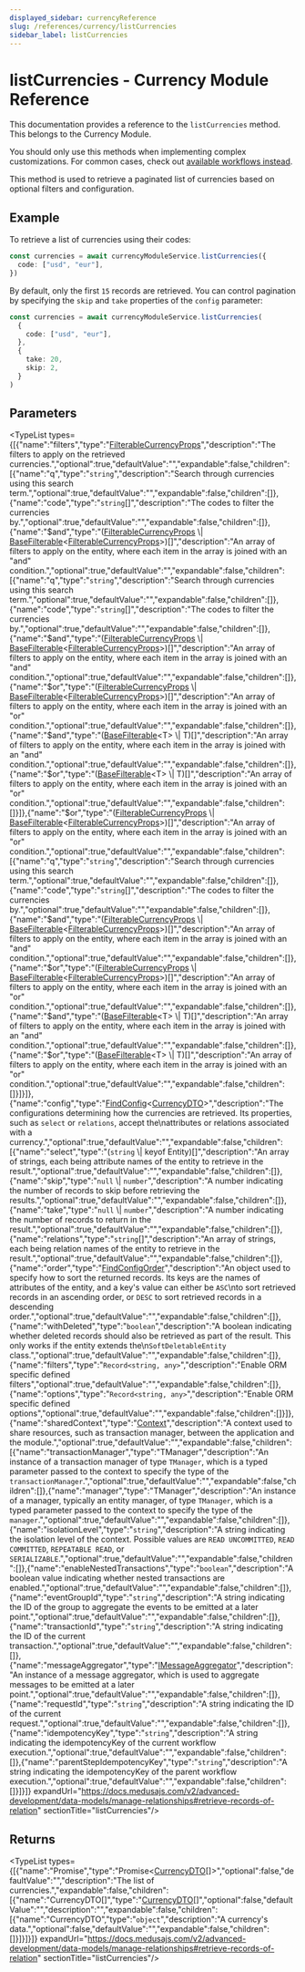 ```yaml
---
displayed_sidebar: currencyReference
slug: /references/currency/listCurrencies
sidebar_label: listCurrencies
---
```



# listCurrencies - Currency Module Reference

This documentation provides a reference to the `listCurrencies` method. This belongs to the Currency Module.

<Note>

You should only use this methods when implementing complex customizations. For common cases, check out [available workflows instead](/medusa-workflows-reference).

</Note>

This method is used to retrieve a paginated list of currencies based on optional filters and configuration.

## Example

To retrieve a list of currencies using their codes:

```ts
const currencies = await currencyModuleService.listCurrencies({
  code: ["usd", "eur"],
})
```

By default, only the first `15` records are retrieved. You can control pagination by specifying the `skip` and `take` properties of the `config` parameter:

```ts
const currencies = await currencyModuleService.listCurrencies(
  {
    code: ["usd", "eur"],
  },
  {
    take: 20,
    skip: 2,
  }
)
```

## Parameters

<TypeList types={[{"name":"filters","type":"[FilterableCurrencyProps](../../../interfaces/currency.FilterableCurrencyProps/page.mdx)","description":"The filters to apply on the retrieved currencies.","optional":true,"defaultValue":"","expandable":false,"children":[{"name":"q","type":"`string`","description":"Search through currencies using this search term.","optional":true,"defaultValue":"","expandable":false,"children":[]},{"name":"code","type":"`string`[]","description":"The codes to filter the currencies by.","optional":true,"defaultValue":"","expandable":false,"children":[]},{"name":"$and","type":"([FilterableCurrencyProps](../../../interfaces/currency.FilterableCurrencyProps/page.mdx) \\| [BaseFilterable](../../../interfaces/currency.BaseFilterable/page.mdx)&#60;[FilterableCurrencyProps](../../../interfaces/currency.FilterableCurrencyProps/page.mdx)&#62;)[]","description":"An array of filters to apply on the entity, where each item in the array is joined with an \"and\" condition.","optional":true,"defaultValue":"","expandable":false,"children":[{"name":"q","type":"`string`","description":"Search through currencies using this search term.","optional":true,"defaultValue":"","expandable":false,"children":[]},{"name":"code","type":"`string`[]","description":"The codes to filter the currencies by.","optional":true,"defaultValue":"","expandable":false,"children":[]},{"name":"$and","type":"([FilterableCurrencyProps](../../../interfaces/currency.FilterableCurrencyProps/page.mdx) \\| [BaseFilterable](../../../interfaces/currency.BaseFilterable/page.mdx)&#60;[FilterableCurrencyProps](../../../interfaces/currency.FilterableCurrencyProps/page.mdx)&#62;)[]","description":"An array of filters to apply on the entity, where each item in the array is joined with an \"and\" condition.","optional":true,"defaultValue":"","expandable":false,"children":[]},{"name":"$or","type":"([FilterableCurrencyProps](../../../interfaces/currency.FilterableCurrencyProps/page.mdx) \\| [BaseFilterable](../../../interfaces/currency.BaseFilterable/page.mdx)&#60;[FilterableCurrencyProps](../../../interfaces/currency.FilterableCurrencyProps/page.mdx)&#62;)[]","description":"An array of filters to apply on the entity, where each item in the array is joined with an \"or\" condition.","optional":true,"defaultValue":"","expandable":false,"children":[]},{"name":"$and","type":"([BaseFilterable](../../../interfaces/currency.BaseFilterable/page.mdx)&#60;T&#62; \\| T)[]","description":"An array of filters to apply on the entity, where each item in the array is joined with an \"and\" condition.","optional":true,"defaultValue":"","expandable":false,"children":[]},{"name":"$or","type":"([BaseFilterable](../../../interfaces/currency.BaseFilterable/page.mdx)&#60;T&#62; \\| T)[]","description":"An array of filters to apply on the entity, where each item in the array is joined with an \"or\" condition.","optional":true,"defaultValue":"","expandable":false,"children":[]}]},{"name":"$or","type":"([FilterableCurrencyProps](../../../interfaces/currency.FilterableCurrencyProps/page.mdx) \\| [BaseFilterable](../../../interfaces/currency.BaseFilterable/page.mdx)&#60;[FilterableCurrencyProps](../../../interfaces/currency.FilterableCurrencyProps/page.mdx)&#62;)[]","description":"An array of filters to apply on the entity, where each item in the array is joined with an \"or\" condition.","optional":true,"defaultValue":"","expandable":false,"children":[{"name":"q","type":"`string`","description":"Search through currencies using this search term.","optional":true,"defaultValue":"","expandable":false,"children":[]},{"name":"code","type":"`string`[]","description":"The codes to filter the currencies by.","optional":true,"defaultValue":"","expandable":false,"children":[]},{"name":"$and","type":"([FilterableCurrencyProps](../../../interfaces/currency.FilterableCurrencyProps/page.mdx) \\| [BaseFilterable](../../../interfaces/currency.BaseFilterable/page.mdx)&#60;[FilterableCurrencyProps](../../../interfaces/currency.FilterableCurrencyProps/page.mdx)&#62;)[]","description":"An array of filters to apply on the entity, where each item in the array is joined with an \"and\" condition.","optional":true,"defaultValue":"","expandable":false,"children":[]},{"name":"$or","type":"([FilterableCurrencyProps](../../../interfaces/currency.FilterableCurrencyProps/page.mdx) \\| [BaseFilterable](../../../interfaces/currency.BaseFilterable/page.mdx)&#60;[FilterableCurrencyProps](../../../interfaces/currency.FilterableCurrencyProps/page.mdx)&#62;)[]","description":"An array of filters to apply on the entity, where each item in the array is joined with an \"or\" condition.","optional":true,"defaultValue":"","expandable":false,"children":[]},{"name":"$and","type":"([BaseFilterable](../../../interfaces/currency.BaseFilterable/page.mdx)&#60;T&#62; \\| T)[]","description":"An array of filters to apply on the entity, where each item in the array is joined with an \"and\" condition.","optional":true,"defaultValue":"","expandable":false,"children":[]},{"name":"$or","type":"([BaseFilterable](../../../interfaces/currency.BaseFilterable/page.mdx)&#60;T&#62; \\| T)[]","description":"An array of filters to apply on the entity, where each item in the array is joined with an \"or\" condition.","optional":true,"defaultValue":"","expandable":false,"children":[]}]}]},{"name":"config","type":"[FindConfig](../../../interfaces/currency.FindConfig/page.mdx)&#60;[CurrencyDTO](../../../interfaces/currency.CurrencyDTO/page.mdx)&#62;","description":"The configurations determining how the currencies are retrieved. Its properties, such as `select` or `relations`, accept the\nattributes or relations associated with a currency.","optional":true,"defaultValue":"","expandable":false,"children":[{"name":"select","type":"(`string` \\| keyof Entity)[]","description":"An array of strings, each being attribute names of the entity to retrieve in the result.","optional":true,"defaultValue":"","expandable":false,"children":[]},{"name":"skip","type":"`null` \\| `number`","description":"A number indicating the number of records to skip before retrieving the results.","optional":true,"defaultValue":"","expandable":false,"children":[]},{"name":"take","type":"`null` \\| `number`","description":"A number indicating the number of records to return in the result.","optional":true,"defaultValue":"","expandable":false,"children":[]},{"name":"relations","type":"`string`[]","description":"An array of strings, each being relation names of the entity to retrieve in the result.","optional":true,"defaultValue":"","expandable":false,"children":[]},{"name":"order","type":"[FindConfigOrder](../../../types/currency.FindConfigOrder/page.mdx)","description":"An object used to specify how to sort the returned records. Its keys are the names of attributes of the entity, and a key's value can either be `ASC`\nto sort retrieved records in an ascending order, or `DESC` to sort retrieved records in a descending order.","optional":true,"defaultValue":"","expandable":false,"children":[]},{"name":"withDeleted","type":"`boolean`","description":"A boolean indicating whether deleted records should also be retrieved as part of the result. This only works if the entity extends the\n`SoftDeletableEntity` class.","optional":true,"defaultValue":"","expandable":false,"children":[]},{"name":"filters","type":"`Record<string, any>`","description":"Enable ORM specific defined filters","optional":true,"defaultValue":"","expandable":false,"children":[]},{"name":"options","type":"`Record<string, any>`","description":"Enable ORM specific defined options","optional":true,"defaultValue":"","expandable":false,"children":[]}]},{"name":"sharedContext","type":"[Context](../../../interfaces/currency.Context/page.mdx)","description":"A context used to share resources, such as transaction manager, between the application and the module.","optional":true,"defaultValue":"","expandable":false,"children":[{"name":"transactionManager","type":"TManager","description":"An instance of a transaction manager of type `TManager`, which is a typed parameter passed to the context to specify the type of the `transactionManager`.","optional":true,"defaultValue":"","expandable":false,"children":[]},{"name":"manager","type":"TManager","description":"An instance of a manager, typically an entity manager, of type `TManager`, which is a typed parameter passed to the context to specify the type of the `manager`.","optional":true,"defaultValue":"","expandable":false,"children":[]},{"name":"isolationLevel","type":"`string`","description":"A string indicating the isolation level of the context. Possible values are `READ UNCOMMITTED`, `READ COMMITTED`, `REPEATABLE READ`, or `SERIALIZABLE`.","optional":true,"defaultValue":"","expandable":false,"children":[]},{"name":"enableNestedTransactions","type":"`boolean`","description":"A boolean value indicating whether nested transactions are enabled.","optional":true,"defaultValue":"","expandable":false,"children":[]},{"name":"eventGroupId","type":"`string`","description":"A string indicating the ID of the group to aggregate the events to be emitted at a later point.","optional":true,"defaultValue":"","expandable":false,"children":[]},{"name":"transactionId","type":"`string`","description":"A string indicating the ID of the current transaction.","optional":true,"defaultValue":"","expandable":false,"children":[]},{"name":"messageAggregator","type":"[IMessageAggregator](../../../interfaces/currency.IMessageAggregator/page.mdx)","description":"An instance of a message aggregator, which is used to aggregate messages to be emitted at a later point.","optional":true,"defaultValue":"","expandable":false,"children":[]},{"name":"requestId","type":"`string`","description":"A string indicating the ID of the current request.","optional":true,"defaultValue":"","expandable":false,"children":[]},{"name":"idempotencyKey","type":"`string`","description":"A string indicating the idempotencyKey of the current workflow execution.","optional":true,"defaultValue":"","expandable":false,"children":[]},{"name":"parentStepIdempotencyKey","type":"`string`","description":"A string indicating the idempotencyKey of the parent workflow execution.","optional":true,"defaultValue":"","expandable":false,"children":[]}]}]} expandUrl="https://docs.medusajs.com/v2/advanced-development/data-models/manage-relationships#retrieve-records-of-relation" sectionTitle="listCurrencies"/>

## Returns

<TypeList types={[{"name":"Promise","type":"Promise&#60;[CurrencyDTO](../../../interfaces/currency.CurrencyDTO/page.mdx)[]&#62;","optional":false,"defaultValue":"","description":"The list of currencies.","expandable":false,"children":[{"name":"CurrencyDTO[]","type":"[CurrencyDTO](../../../interfaces/currency.CurrencyDTO/page.mdx)[]","optional":false,"defaultValue":"","description":"","expandable":false,"children":[{"name":"CurrencyDTO","type":"`object`","description":"A currency's data.","optional":false,"defaultValue":"","expandable":false,"children":[]}]}]}]} expandUrl="https://docs.medusajs.com/v2/advanced-development/data-models/manage-relationships#retrieve-records-of-relation" sectionTitle="listCurrencies"/>
